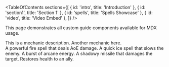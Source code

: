 <Title>All Guide Components Showcase</Title>



<TableOfContents sections={[
  { id: 'intro', title: 'Introduction' },
  { id: 'section1', title: 'Section 1' },
  { id: 'spells', title: 'Spells Showcase' },
  { id: 'video', title: 'Video Embed' },
]} />

<Section id="intro" title="Introduction">
  <p>This page demonstrates all custom guide components available for MDX usage.</p>
</Section>

<Section id="section1" title="Section 1">
  <Phase title="Phase 1">
    <Mechanic title="Mechanic A">This is a mechanic description.</Mechanic>
    <Mechanic title="Mechanic B">Another mechanic here.</Mechanic>
  </Phase>
</Section>

<Section id="spells" title="Spells Showcase">
  <SpellContainer>
    <Spell title="Fireball" image="/images/mogushan/stone-guards/chains.png">
      A powerful fire spell that deals AoE damage.
    </Spell>
    <Spell title="Ice Lance" image="/images/mogushan/stone-guards/chains.png">
      A quick ice spell that slows the enemy.
    </Spell>
    <Spell title="Arcane Blast" image="/images/mogushan/stone-guards/chains.png">
      A burst of arcane energy.
    </Spell>
    <Spell title="Shadow Bolt" image="/images/mogushan/stone-guards/chains.png">
      A shadowy missile that damages the target.
    </Spell>
    <Spell title="Healing Wave" image="/images/mogushan/stone-guards/chains.png">
      Restores health to an ally.
    </Spell>
  </SpellContainer>
</Section>

<Section id="video" title="Video Embed">
  <VideoEmbed url="https://www.youtube.com/embed/G2LUbK7Zd_w" />
</Section>
